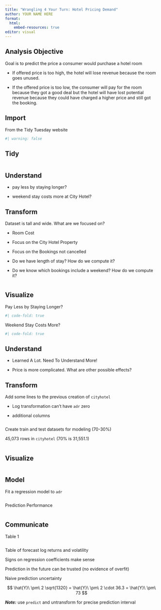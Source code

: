 ```yaml
---
title: "Wrangling 4 Your Turn: Hotel Pricing Demand"
author: YOUR NAME HERE
format: 
  html: 
    embed-resources: true
editor: visual
---
```


## Analysis Objective

Goal is to predict the price a consumer would purchase a hotel room

-   If offered price is too high, the hotel will lose revenue because the room goes unused.

-   If the offered price is too low, the consumer will pay for the room because they got a good deal but the hotel will have lost potential revenue because they could have charged a higher price and still got the booking.

## Import

From the Tidy Tuesday website

```r
#| warning: false

```

## Tidy

```r

```

## Understand

-   pay less by staying longer?

-   weekend stay costs more at City Hotel?

## Transform

Dataset is tall and wide. What are we focused on?

-   Room Cost

-   Focus on the City Hotel Property

-   Focus on the Bookings not cancelled

-   Do we have length of stay? How do we compute it?

-   Do we know which bookings include a weekend? How do we compute it?

```r

```

## Visualize

Pay Less by Staying Longer?

```r
#| code-fold: true

```

Weekend Stay Costs More?

```r
#| code-fold: true

```

## Understand

-   Learned A Lot. Need To Understand More!

-   Price is more complicated. What are other possible effects?

## Transform

Add some lines to the previous creation of `cityhotel`

-   Log transformation can't have `adr` zero

-   additional columns

```r

```

Create train and test datasets for modeling (70-30%)

45,073 rows in `cityhotel` (70% is 31,551.1)

```r

```

## Visualize

```r

```

## Model

Fit a regression model to `adr`

```r

```

Prediction Performance

```r

```

## Communicate

Table 1

```r

```

Table of forecast log returns and volatility

Signs on regression coefficients make sense

Prediction in the future can be trusted (no evidence of overfit)

Naive prediction uncertainty

$$
\hat{Y}\ \pm\ 2 \sqrt{1320} = \hat{Y}\ \pm\  2 \cdot 36.3 = \hat{Y}\ \pm\ 73
$$

***Note:*** use `predict` and untransform for precise prediction interval
